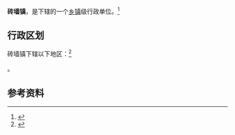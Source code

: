 {{中国乡级行政区|32/01/25/102/000}}

'''砖墙镇'''，是{{PRC admin/fullname|32/01/25/102/000|3}}下辖的一个[[乡镇|乡镇]]级行政单位。<ref>{{PRC admin/ref sgc|{{PRC admin/parent|32/01/25/102/000}}}}</ref>

== 行政区划 ==

砖墙镇下辖以下地区：<ref>{{PRC admin/ref sgc|32/01/25/102/000}}</ref>

{{PRC admin/children|32/01/25/102/000}}。

== 参考资料 ==

{{reflist}}

{{行政区划小作品}}
{{PRC admin/navcat|32/01/25/102/000}}